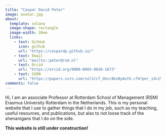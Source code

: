 ```yaml
---
title: "Caspar David Peter"
image: avatar.jpg
about:
  template: solana
  image-shape: rectangle
  image-width: 10em
  links:
    - text: GitHub
      icon: github
      url: "https://caspardp.github.io/"
    - text: Email
      url: "mailto::peter@rsm.nl"
    - text: Orcid
      url: "https://orcid.org/0000-0003-0020-1673"
    - text: SSRN
      url: "https://papers.ssrn.com/sol3/cf_dev/AbsByAuth.cfm?per_id=1589558"
comments: false
---
```



Hi, I am an associate Professor at Rotterdam School of Management (RSM) Erasmus University Rotterdam in the Netherlands. This is my personal website that I use to gather things that I do in my job, such as my teaching, useful resources, and publications, but also to not loose track of the shenanigans that I do on the side. 

**This website is still under construction!**


<!-- On this site I keep a list of [my publications](papers), [presentations](talks), 
and [my CV](cv.pdf), as well as a [technical blog](blog.html). -->

   <!-- - text: LinkedIn
      url: "www.linkedin.com/in/caspar-david-peter-033615211"
          - text: Twitter
      icon: twitter
      url: "https://twitter.com/CDPeter84"
          - text: CV
      url: "CV_academic.pdf" -->
